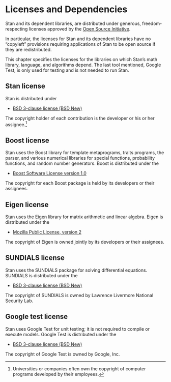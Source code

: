 # Licenses and Dependencies {#licensing.appendix}

Stan and its dependent libraries, are distributed under generous,
freedom-respecting licenses approved by the [Open Source
Initiative](http://opensource.org).

In particular, the licenses for Stan and its dependent libraries have
no "copyleft" provisions requiring applications of Stan to be
open source if they are redistributed.

This chapter specifies the licenses for the libraries on which Stan's
math library, language, and algorithms depend.  The last tool
mentioned, Google Test, is only used for testing and is not needed to
run Stan.

## Stan license

Stan is distributed under

* [BSD 3-clause license (BSD New)](http://www.opensource.org/licenses/BSD-3-Clause)

The copyright holder of each contribution is the developer or his or
her assignee.^[Universities or companies often own the copyright of computer programs developed by their employees.]


## Boost license

Stan uses the Boost library for template metaprograms, traits
programs, the parser, and various numerical libraries for special
functions, probability functions, and random number generators.  Boost
is distributed under the

* [Boost Software License version 1.0](https://opensource.org/license/bsl1-0-html/)

The copyright for each Boost package is held by its developers or
their assignees.


## Eigen license

Stan uses the Eigen library for matrix arithmetic and linear algebra.
Eigen is distributed under the

* [Mozilla Public License, version 2](http://opensource.org/licenses/mpl-2.0)

The copyright of Eigen is owned jointly by its developers or their
assignees.


## SUNDIALS license

Stan uses the SUNDIALS package for solving differential equations.
SUNDIALS is distributed under the

* [BSD 3-clause license (BSD New)](http://www.opensource.org/licenses/BSD-3-Clause)

The copyright of SUNDIALS is owned by Lawrence Livermore National
Security Lab.


## Google test license

Stan uses Google Test for unit testing; it is not required to compile
or execute models.  Google Test is distributed under the

* [BSD 3-clause license (BSD New)](http://www.opensource.org/licenses/BSD-3-Clause)

The copyright of Google Test is owned by Google, Inc.
